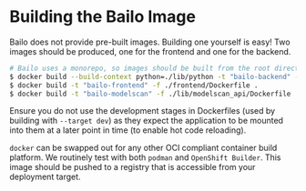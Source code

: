 
# Building the Bailo Image

Bailo does not provide pre-built images. Building one yourself is easy! Two images should be produced, one for the
frontend and one for the backend.

```bash
# Bailo uses a monorepo, so images should be built from the root directory
$ docker build --build-context python=./lib/python -t "bailo-backend" -f ./backend/Dockerfile .
$ docker build -t "bailo-frontend" -f ./frontend/Dockerfile .
$ docker build -t "bailo-modelscan" -f ./lib/modelscan_api/Dockerfile .
```

Ensure you do not use the development stages in Dockerfiles (used by building with `--target dev`) as they expect the
application to be mounted into them at a later point in time (to enable hot code reloading).

`docker` can be swapped out for any other OCI compliant container build platform. We routinely test with both `podman`
and `OpenShift Builder`. This image should be pushed to a registry that is accessible from your deployment target.

